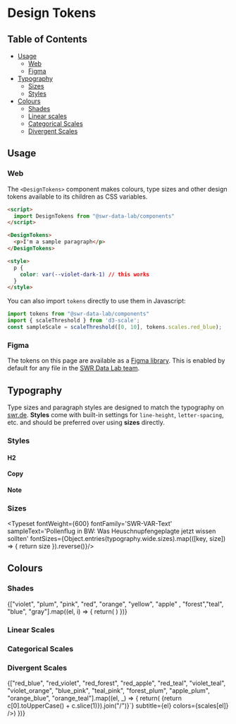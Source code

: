 

<Meta title='Design Tokens'/>

# Design Tokens

## Table of Contents
 
- [Usage](#usage)
  - [Web](#web)
  - [Figma](#figma) 
- [Typography](#typography)
  - [Sizes](#sizes)
  - [Styles](#styles)
- [Colours](#colours)
	- [Shades](#shades)
	- [Linear scales](#linear-scales)
	- [Categorical Scales](#categorical-scales)
	- [Divergent Scales](#divergent-scales)

## Usage

### Web

The `<DesignTokens>` component makes colours, type sizes and other design tokens available to its children as CSS variables.

```html
<script>
  import DesignTokens from "@swr-data-lab/components"
</script>

<DesignTokens>
  <p>I'm a sample paragraph</p>
</DesignTokens>

<style>
  p {
    color: var(--violet-dark-1) // this works
  }
</style>
```

You can also import `tokens` directly to use them in Javascript:

```jsx
import tokens from "@swr-data-lab/components"
import { scaleThreshold } from 'd3-scale';
const sampleScale = scaleThreshold([0, 10], tokens.scales.red_blue);
```

### Figma

The tokens on this page are available as a [Figma library](https://www.figma.com/design/Wrd7uUV3GxpNXXkM5ozuHk/Datalab-Design-Tokens?node-id=0-1&t=iOqDxhuMdvEyY8VK-1). This is enabled by default for any file in the [SWR Data Lab team](https://www.figma.com/files/1125823985461580916/team/1415988138343592768). 


## Typography

Type sizes and paragraph styles are designed to match the typography on [swr.de](https://www.swr.de/). **Styles** come with built-in settings for `line-height`, `letter-spacing`, etc. and should be preferred over using **sizes** directly.

### Styles
#### H2
<Canvas of={HeadlineStories.Default}/>

#### Copy
<Canvas of={CopyStories.Default}/>

#### Note
<Canvas of={NoteStories.Default}/>

### Sizes
<Typeset fontWeight={600} fontFamily='SWR-VAR-Text' sampleText='Pollenflug in BW: Was Heuschnupfengeplagte jetzt wissen sollten' fontSizes={Object.entries(typography.wide.sizes).map(([key, size]) => {
	return size
}).reverse()}/>


## Colours
### Shades
<ColorPalette>
{["violet", "plum", "pink", "red", "orange", "yellow", "apple" , "forest","teal",    "blue", "gray"].map((el, i) => {
	return(
		<ColorItem
		title={`${el.split("")[0].toUpperCase()}${el.slice(1)}`}
		colors={shades[el]}
	/>
			) 
})}
</ColorPalette>

### Linear Scales
### Categorical Scales
### Divergent Scales

<ColorPalette>
{["red_blue", "red_violet", "red_forest", "red_apple", "red_teal", "violet_teal", "violet_orange", "blue_pink", "teal_pink", "forest_plum", "apple_plum", "orange_blue", "orange_teal"].map((el, _) => {
	return(<ColorItem	
			title={`${el.split("_").map(c => {return c[0].toUpperCase() + c.slice(1)}).join("/")}`}
			subtitle={el}
			colors={scales[el]}
		/>) 
})}
</ColorPalette>